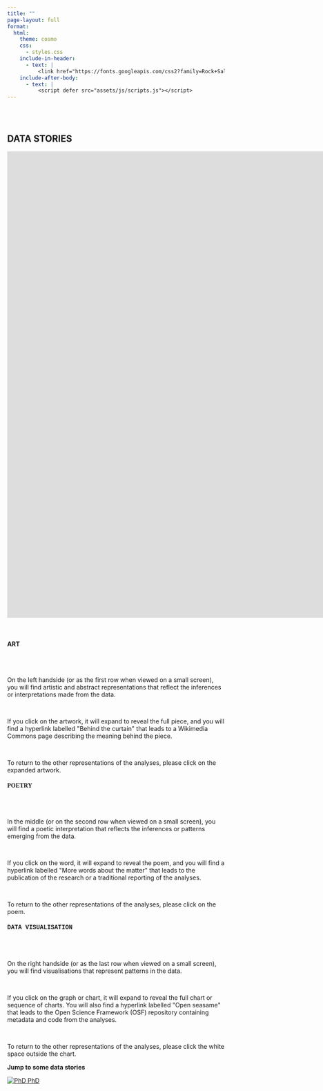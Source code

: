 ```yaml
---
title: ""
page-layout: full
format:
  html:
    theme: cosmo
    css:
      - styles.css
    include-in-header:
      - text: |
          <link href="https://fonts.googleapis.com/css2?family=Rock+Salt&display=swap" rel="stylesheet">
    include-after-body:
      - text: |
          <script defer src="assets/js/scripts.js"></script>
---
```


```{=html}
<div class="container">
  <div class="full-bleed bg-black text-white text-center">
    <div class="w-100" style="padding: 2rem 0;">
      <h2>DATA STORIES</h2>

      <div class="video-wrapper">
      <iframe src="https://player.vimeo.com/video/1115309816?badge=0&amp;autopause=0&amp;player_id=0&amp;app_id=58479" width="1920" height="1080" frameborder="0" allow="autoplay; fullscreen; picture-in-picture; clipboard-write; encrypted-media; web-share" referrerpolicy="strict-origin-when-cross-origin" title="Introduction to Data Stories">
      </iframe>
      </div>
    </div>
  </div>
</div>
```

```{=html}
<div class="container">
  <div class="full-bleed bg-black text-white">
    <div class="phd-grid phd-grid--static no-expand" role="list">
      <section class="phd-item static-item" role="listitem">
        <div class="static-text">
          <h4 class="font-rock">ART</h4>
          <br>
          <br>
            <p class = "nav-page">On the left handside (or as the first row when viewed on a small screen), you will find artistic and abstract representations that reflect the inferences or interpretations made from the data.</p>
            <br>
            <p class = "nav-page">If you click on the artwork, it will expand to reveal the full piece, and you will find a hyperlink labelled "Behind the curtain" that leads to a Wikimedia Commons page describing the meaning behind the piece.</p>
            <br>
            <p class = "nav-page">To return to the other representations of the analyses, please click on the expanded artwork.</p>
        </div>
      </section>
  
      <section class="phd-item static-item" role="listitem">
        <div class="static-text">
          <h4><span style="font-family: 'Brush Script MT', cursive;">POETRY</span></h4>
          <br>
          <br>
            <p class = "nav-page">In the middle (or on the second row when viewed on a small screen), you will find a poetic interpretation that reflects the inferences or patterns emerging from the data.</p> 
            <br>
            <p class = "nav-page">If you click on the word, it will expand to reveal the poem, and you will find a hyperlink labelled "More words about the matter" that leads to the publication of the research or a traditional reporting of the analyses.</p>
            <br>
            <p class = "nav-page">To return to the other representations of the analyses, please click on the poem.</p>
        </div>
      </section>
  
      <section class="phd-item static-item" role="listitem">
        <div class="static-text">
          <h4><span style="font-family: 'Courier New', Courier, monospace;">
      DATA VISUALISATION</span></h4>
          <br>
          <br>
            <p class = "nav-page">On the right handside (or as the last row when viewed on a small screen), you will find visualisations that represent patterns in the data.</p>
            <br>
            <p class = "nav-page">If you click on the graph or chart, it will expand to reveal the full chart or sequence of charts. You will also find a hyperlink labelled "Open seasame" that leads to the Open Science Framework (OSF) repository containing metadata and code from the analyses.</p>
            <br>
            <p class = "nav-page">To return to the other representations of the analyses, please click the white space outside the chart.</p>
        </div>
      </section>
    </div>
  </div>
</div>
  
```

```{=html}

<div class="full-bleed bg-white text-center">
  <p class="lead mb-3"><strong>Jump to some data stories</strong></p>
    <div class="social-logos jump-logos">
      <a href="/phd.html" aria-label="Go to PhD page">
        <img src="assets/img/icons/phd_hat.svg" alt="PhD">
        <span>PhD</span>
      </a>
    </div>
</div>
```
